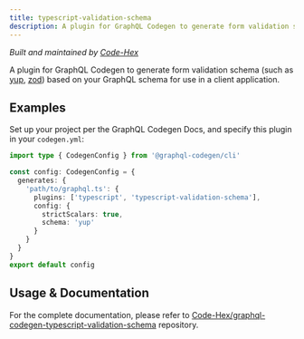 ```yaml
---
title: typescript-validation-schema
description: A plugin for GraphQL Codegen to generate form validation schema (such as yup, zod) based on your GraphQL schema for use in a client application.
---
```



<PluginHeader />

_Built and maintained by [Code-Hex](https://github.com/Code-Hex)_

A plugin for GraphQL Codegen to generate form validation schema (such as [yup](https://github.com/jquense/yup), [zod](https://github.com/colinhacks/zod)) based on your GraphQL schema for use in a client application.

## Examples

Set up your project per the GraphQL Codegen Docs, and specify this plugin in your `codegen.yml`:

```ts filename="codegen.ts"
import type { CodegenConfig } from '@graphql-codegen/cli'

const config: CodegenConfig = {
  generates: {
    'path/to/graphql.ts': {
      plugins: ['typescript', 'typescript-validation-schema'],
      config: {
        strictScalars: true,
        schema: 'yup'
      }
    }
  }
}
export default config
```

## Usage & Documentation

For the complete documentation, please refer to [Code-Hex/graphql-codegen-typescript-validation-schema](https://github.com/Code-Hex/graphql-codegen-typescript-validation-schema) repository.
